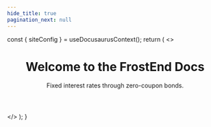 ```yaml
---
hide_title: true
pagination_next: null
---
```



  const { siteConfig } = useDocusaurusContext();
  return (
    <>
      <main>
        <div className={styles.root}>
          <header className={styles.heroBanner}>
            <h1>Welcome to the FrostEnd Docs</h1>
            <p className={styles.subtitle}>
              Fixed interest rates through zero-coupon bonds.
            </p>
          </header>
        </div>
      </main>
    </>
  );
}
